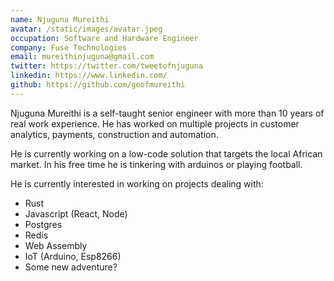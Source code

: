 ```yaml
---
name: Njuguna Mureithi
avatar: /static/images/avatar.jpeg
occupation: Software and Hardware Engineer
company: Fuse Technologies
email: mureithinjuguna@gmail.com
twitter: https://twitter.com/tweetofnjuguna
linkedin: https://www.linkedin.com/
github: https://github.com/geofmureithi
---
```


Njuguna Mureithi is a self-taught senior engineer with more than 10 years of real work experience. He has worked on multiple projects in customer analytics, payments, construction and automation.

He is currently working on a low-code solution that targets the local African market. In his free time he is tinkering with arduinos or playing football.

He is currently interested in working on projects dealing with:

- Rust
- Javascript (React, Node)
- Postgres
- Redis
- Web Assembly
- IoT (Arduino, Esp8266)
- Some new adventure?
